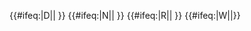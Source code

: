 {{#ifeq:{{{exclude}}}|D||{{NYCS time 2|D|icon=nightsonly|text=僅深夜停站|time={{{time|}}}}} {{NYCS br|time={{{time|}}}}}}} {{#ifeq:{{{exclude}}}|N||{{NYCS time 2|N|icon=nightsonly|text=僅深夜停站|time={{{time|}}}}} {{NYCS br|time={{{time|}}}}}}} {{#ifeq:{{{exclude}}}|R||{{NYCS time 2|R|icon=alltimes|text=任何時候停站|time={{{time|}}}}} {{NYCS br|time={{{time|}}}}}}} {{#ifeq:{{{exclude}}}|W||{{NYCS time 2|W|icon=rushonly|text=僅繁忙時段停站|time={{{time|}}}}}}}<noinclude>
[[Category:紐約地鐵模板|{{PAGENAME}}]]
</noinclude>